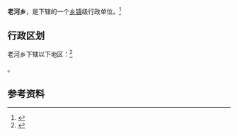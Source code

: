 {{中国乡级行政区|41/17/02/201/000}}

'''老河乡'''，是{{PRC admin/fullname|41/17/02/201/000|3}}下辖的一个[[乡镇|乡镇]]级行政单位。<ref>{{PRC admin/ref sgc|{{PRC admin/parent|41/17/02/201/000}}}}</ref>

== 行政区划 ==

老河乡下辖以下地区：<ref>{{PRC admin/ref sgc|41/17/02/201/000}}</ref>

{{PRC admin/children|41/17/02/201/000}}。

== 参考资料 ==

{{reflist}}

{{行政区划小作品}}
{{PRC admin/navcat|41/17/02/201/000}}